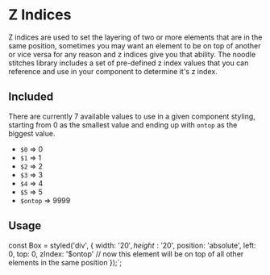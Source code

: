 
<Meta title="Stitches / Z Indices" />

# Z Indices

Z indices are used to set the layering of two or more elements that are in the same position, sometimes you may want an element to be on top of another or vice versa for any reason and z indices give you that ability. The noodle stitches library includes a set of pre-defined z index values that you can reference and use in your component to determine it's z index.

## Included

There are currently 7 available values to use in a given component styling, starting from 0 as the smallest value and ending up with `ontop` as the biggest value.

- `$0` => 0
- `$1` => 1
- `$2` => 2
- `$3` => 3
- `$4` => 4
- `$5` => 5
- `$ontop` => 9999

## Usage

const Box = styled('div', {
  width: '$20',
  height: '$20',
  position: 'absolute',
  left: 0,
  top: 0,
  zIndex: '$ontop' // now this element will be on top of all other elements in the same position
});`;

<Source code={code1} dark />
